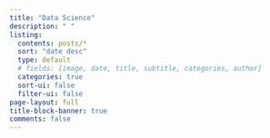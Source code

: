 ```yaml
---
title: "Data Science"
description: " "
listing:
  contents: posts/*
  sort: "date desc"
  type: default
  # fields: [image, date, title, subtitle, categories, author]  
  categories: true
  sort-ui: false
  filter-ui: false
page-layout: full
title-block-banner: true
comments: false
---
```

